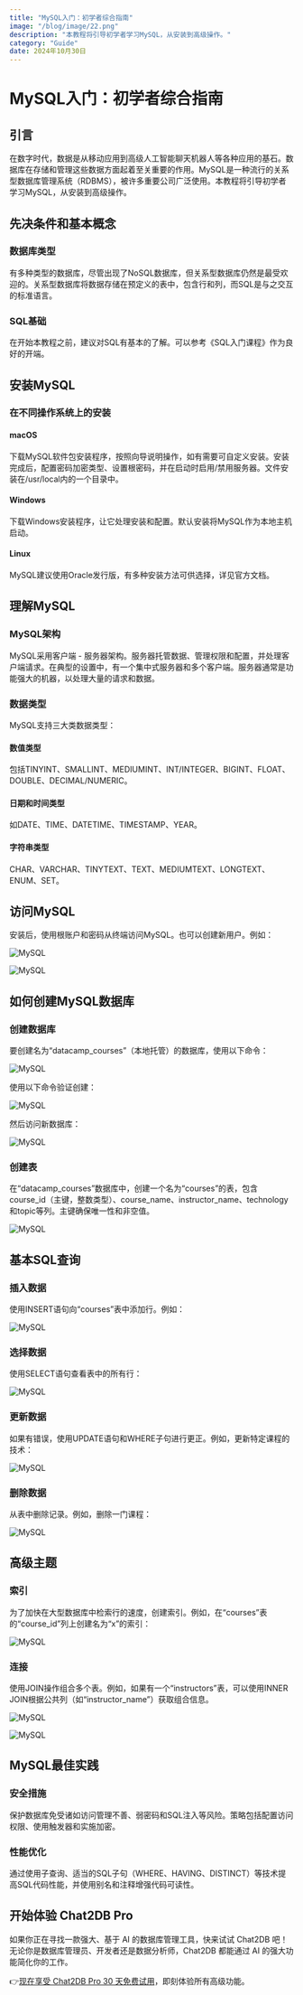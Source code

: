 ```yaml
---
title: "MySQL入门：初学者综合指南"
image: "/blog/image/22.png"
description: "本教程将引导初学者学习MySQL，从安装到高级操作。"
category: "Guide"
date: 2024年10月30日
---
```


# MySQL入门：初学者综合指南

## 引言

在数字时代，数据是从移动应用到高级人工智能聊天机器人等各种应用的基石。数据库在存储和管理这些数据方面起着至关重要的作用。MySQL是一种流行的关系型数据库管理系统（RDBMS），被许多重要公司广泛使用。本教程将引导初学者学习MySQL，从安装到高级操作。

## 先决条件和基本概念

### 数据库类型

有多种类型的数据库，尽管出现了NoSQL数据库，但关系型数据库仍然是最受欢迎的。关系型数据库将数据存储在预定义的表中，包含行和列，而SQL是与之交互的标准语言。

### SQL基础

在开始本教程之前，建议对SQL有基本的了解。可以参考《SQL入门课程》作为良好的开端。

## 安装MySQL

### 在不同操作系统上的安装

#### macOS

下载MySQL软件包安装程序，按照向导说明操作，如有需要可自定义安装。安装完成后，配置密码加密类型、设置根密码，并在启动时启用/禁用服务器。文件安装在/usr/local内的一个目录中。

#### Windows

下载Windows安装程序，让它处理安装和配置。默认安装将MySQL作为本地主机启动。

#### Linux

MySQL建议使用Oracle发行版，有多种安装方法可供选择，详见官方文档。

## 理解MySQL

### MySQL架构

MySQL采用客户端 - 服务器架构。服务器托管数据、管理权限和配置，并处理客户端请求。在典型的设置中，有一个集中式服务器和多个客户端。服务器通常是功能强大的机器，以处理大量的请求和数据。

### 数据类型

MySQL支持三大类数据类型：

#### 数值类型

包括TINYINT、SMALLINT、MEDIUMINT、INT/INTEGER、BIGINT、FLOAT、DOUBLE、DECIMAL/NUMERIC。

#### 日期和时间类型

如DATE、TIME、DATETIME、TIMESTAMP、YEAR。

#### 字符串类型

CHAR、VARCHAR、TINYTEXT、TEXT、MEDIUMTEXT、LONGTEXT、ENUM、SET。

## 访问MySQL

安装后，使用根账户和密码从终端访问MySQL。也可以创建新用户。例如：

![MySQL](/image/blog/mysql1/1.png)

![MySQL](/image/blog/mysql1/2.png)

## 如何创建MySQL数据库

### 创建数据库

要创建名为“datacamp_courses”（本地托管）的数据库，使用以下命令：

![MySQL](/image/blog/mysql1/3.png)

使用以下命令验证创建：

![MySQL](/image/blog/mysql1/4.png)

然后访问新数据库：

![MySQL](/image/blog/mysql1/5.png)

### 创建表

在“datacamp_courses”数据库中，创建一个名为“courses”的表，包含course_id（主键，整数类型）、course_name、instructor_name、technology和topic等列。主键确保唯一性和非空值。

![MySQL](/image/blog/mysql1/6.png)

## 基本SQL查询

### 插入数据

使用INSERT语句向“courses”表中添加行。例如：

![MySQL](/image/blog/mysql1/7.png)

### 选择数据

使用SELECT语句查看表中的所有行：

![MySQL](/image/blog/mysql1/8.png)

### 更新数据

如果有错误，使用UPDATE语句和WHERE子句进行更正。例如，更新特定课程的技术：

![MySQL](/image/blog/mysql1/9.png)

### 删除数据

从表中删除记录。例如，删除一门课程：

![MySQL](/image/blog/mysql1/10.png)

## 高级主题

### 索引

为了加快在大型数据库中检索行的速度，创建索引。例如，在“courses”表的“course_id”列上创建名为“x”的索引：

![MySQL](/image/blog/mysql1/11.png)

### 连接

使用JOIN操作组合多个表。例如，如果有一个“instructors”表，可以使用INNER JOIN根据公共列（如“instructor_name”）获取组合信息。

![MySQL](/image/blog/mysql1/12.png)

![MySQL](/image/blog/mysql1/13.png)

## MySQL最佳实践

### 安全措施

保护数据库免受诸如访问管理不善、弱密码和SQL注入等风险。策略包括配置访问权限、使用触发器和实施加密。

### 性能优化

通过使用子查询、适当的SQL子句（WHERE、HAVING、DISTINCT）等技术提高SQL代码性能，并使用别名和注释增强代码可读性。

## 开始体验 Chat2DB Pro

如果你正在寻找一款强大、基于 AI 的数据库管理工具，快来试试 Chat2DB 吧！无论你是数据库管理员、开发者还是数据分析师，Chat2DB 都能通过 AI 的强大功能简化你的工作。

👉[现在享受 Chat2DB Pro 30 天免费试用](https://chat2db.ai/zh-CN/pricing)，即刻体验所有高级功能。
